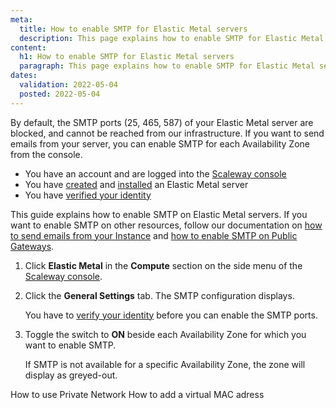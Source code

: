 ```yaml
---
meta:
  title: How to enable SMTP for Elastic Metal servers
  description: This page explains how to enable SMTP for Elastic Metal servers
content:
  h1: How to enable SMTP for Elastic Metal servers
  paragraph: This page explains how to enable SMTP for Elastic Metal servers
dates:
  validation: 2022-05-04
  posted: 2022-05-04
---
```


By default, the SMTP ports (25, 465, 587) of your Elastic Metal server are blocked, and cannot be reached from our infrastructure. 
If you want to send emails from your server, you can enable SMTP for each Availability Zone from the console.

<Message type="requirement">

- You have an account and are logged into the [Scaleway console](https://console.scaleway.com) 
- You have [created](/compute/elastic-metal/how-to/create-server) and [installed](/compute/elastic-metal/how-to/install-server) an Elastic Metal server
- You have [verified your identity](/console/my-account/how-to/verify-identity)

</Message>

<Message type="tip"> 

This guide explains how to enable SMTP on Elastic Metal servers. If you want to enable SMTP on other resources, follow our documentation on [how to send emails from your Instance](/compute/instances/how-to/send-emails-from-your-instance) and [how to enable SMTP on Public Gateways](/network/vpc/how-to/configure-a-public-gateway/#how-to-enable-smtp).

</Message>


1. Click **Elastic Metal** in the **Compute** section on the side menu of the [Scaleway console](https://console.scaleway.com).

2. Click the **General Settings** tab. The SMTP configuration displays.

    <Message type="important">

    You have to [verify your identity](/console/my-account/how-to/verify-identity) before you can enable the SMTP ports.

    </Message>

3. Toggle the switch to **ON** beside each Availability Zone for which you want to enable SMTP.

    <Lightbox src="scaleway-enable-smtp.webp" alt="" />

    <Message type="note">

    If SMTP is not available for a specific Availability Zone, the zone will display as greyed-out. 

    </Message>

<Navigation title="See Also">
  <PreviousButton to="/compute/elastic-metal/how-to/use-private-networks/">How to use Private Network</PreviousButton>
  <NextButton to="/compute/elastic-metal/how-to/add-virtual-mac-address/">How to add a virtual MAC adress</NextButton>
</Navigation>